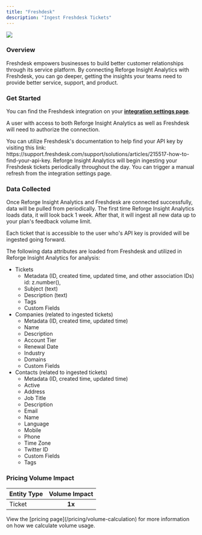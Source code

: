 ```yaml
---
title: "Freshdesk"
description: "Ingest Freshdesk Tickets"
---
```


<Frame>
  <img 
    src="/freshdesk.png"
    style={{ width:"100%" }}
    />
</Frame>

### Overview

Freshdesk empowers businesses to build better customer relationships through its service platform. By connecting Reforge Insight Analytics with Freshdesk, you can go deeper, getting the insights your teams need to provide better service, support, and product.

### Get Started

You can find the Freshdesk integration on your [**integration settings page**](https://insights.reforge.com/w/default/settings/integrations/freshdesk).

A user with access to both Reforge Insight Analytics as well as Freshdesk will need to authorize the connection.

<Steps>
  <Step title='Go to "Settings"'>
    
  </Step>
  <Step title='Click "Integrations" in the navigation menu'>
    
  </Step>
  <Step title='Click "Freshdesk"'>
    
  </Step>
  <Step title='Enter your subdomain, e.g. if your Freshdesk domain is "mycompany.freshdesk.com", enter "mycompany"'>
    
  </Step>
  <Step title="Enter your API key, which can be found in your Freshdesk account settings">
    You can utilize Freshdesk's documentation to help find your API key by
    visiting this link:
    https://support.freshdesk.com/support/solutions/articles/215517-how-to-find-your-api-key.
  </Step>
  <Step title="Once confirmed, you are complete.">
    Reforge Insight Analytics will begin ingesting your Freshdesk tickets periodically
    throughout the day. You can trigger a manual refresh from the integration
    settings page.
  </Step>
</Steps>

### Data Collected

Once Reforge Insight Analytics and Freshdesk are connected successfully, data will be pulled from periodically. The first time Reforge Insight Analytics loads data, it will look back 1 week. After that, it will ingest all new data up to your plan's feedback volume limit.

Each ticket that is accessible to the user who's API key is provided will be ingested going forward.

The following data attributes are loaded from Freshdesk and utilized in Reforge Insight Analytics for analysis:

- Tickets
  - Metadata (ID, created time, updated time, and other association IDs)
    id: z.number(),
  - Subject (text)
  - Description (text)
  - Tags
  - Custom Fields
- Companies (related to ingested tickets)
  - Metadata (ID, created time, updated time)
  - Name
  - Description
  - Account Tier
  - Renewal Date
  - Industry
  - Domains
  - Custom Fields
- Contacts (related to ingested tickets)
  - Metadata (ID, created time, updated time)
  - Active
  - Address
  - Job Title
  - Description
  - Email
  - Name
  - Language
  - Mobile
  - Phone
  - Time Zone
  - Twitter ID
  - Custom Fields
  - Tags

### Pricing Volume Impact

| Entity Type | Volume Impact |
| :---------- | :-----------: |
| Ticket      | **1x**        |

<Info>
  View the [pricing page](/pricing/volume-calculation) for more information on
  how we calculate volume usage.
</Info>